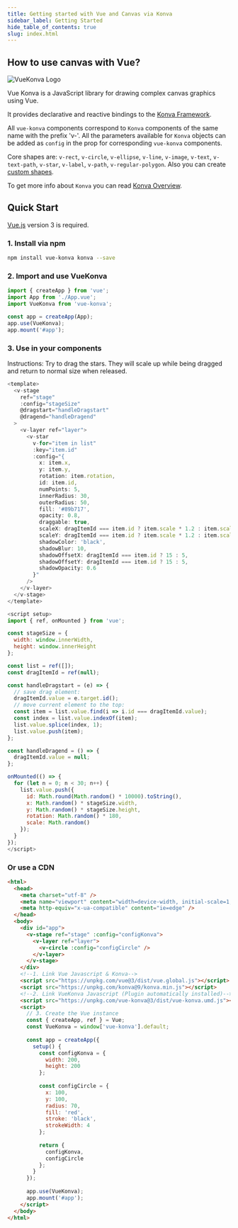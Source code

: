 ```yaml
---
title: Getting started with Vue and Canvas via Konva
sidebar_label: Getting Started
hide_table_of_contents: true
slug: index.html
---
```


## How to use canvas with Vue?

![VueKonva Logo](https://raw.githubusercontent.com/konvajs/vue-konva/master/vue-konva.png)

Vue Konva is a JavaScript library for drawing complex canvas graphics using Vue.

It provides declarative and reactive bindings to the [Konva Framework](https://konvajs.org/).

All `vue-konva` components correspond to `Konva` components of the same name with the prefix 'v-'. All the parameters available for `Konva` objects can be added as `config` in the prop for corresponding `vue-konva` components.

Core shapes are: `v-rect`, `v-circle`, `v-ellipse`, `v-line`, `v-image`, `v-text`, `v-text-path`, `v-star`, `v-label`, `v-path`, `v-regular-polygon`.
Also you can create [custom shapes](/docs/vue/Custom_Shape.html).

To get more info about `Konva` you can read [Konva Overview](/docs/overview.html).

## Quick Start

[Vue.js](https://vuejs.org) version 3 is required.

### 1. Install via npm

```bash
npm install vue-konva konva --save
```

### 2. Import and use VueKonva

```js
import { createApp } from 'vue';
import App from './App.vue';
import VueKonva from 'vue-konva';

const app = createApp(App);
app.use(VueKonva);
app.mount('#app');
```

### 3. Use in your components

Instructions: Try to drag the stars. They will scale up while being dragged and return to normal size when released.

```js live vue
<template>
  <v-stage
    ref="stage"
    :config="stageSize"
    @dragstart="handleDragstart"
    @dragend="handleDragend"
  >
    <v-layer ref="layer">
      <v-star
        v-for="item in list"
        :key="item.id"
        :config="{
          x: item.x,
          y: item.y,
          rotation: item.rotation,
          id: item.id,
          numPoints: 5,
          innerRadius: 30,
          outerRadius: 50,
          fill: '#89b717',
          opacity: 0.8,
          draggable: true,
          scaleX: dragItemId === item.id ? item.scale * 1.2 : item.scale,
          scaleY: dragItemId === item.id ? item.scale * 1.2 : item.scale,
          shadowColor: 'black',
          shadowBlur: 10,
          shadowOffsetX: dragItemId === item.id ? 15 : 5,
          shadowOffsetY: dragItemId === item.id ? 15 : 5,
          shadowOpacity: 0.6
        }"
      />
    </v-layer>
  </v-stage>
</template>

<script setup>
import { ref, onMounted } from 'vue';

const stageSize = {
  width: window.innerWidth,
  height: window.innerHeight
};

const list = ref([]);
const dragItemId = ref(null);

const handleDragstart = (e) => {
  // save drag element:
  dragItemId.value = e.target.id();
  // move current element to the top:
  const item = list.value.find(i => i.id === dragItemId.value);
  const index = list.value.indexOf(item);
  list.value.splice(index, 1);
  list.value.push(item);
};

const handleDragend = () => {
  dragItemId.value = null;
};

onMounted(() => {
  for (let n = 0; n < 30; n++) {
    list.value.push({
      id: Math.round(Math.random() * 10000).toString(),
      x: Math.random() * stageSize.width,
      y: Math.random() * stageSize.height,
      rotation: Math.random() * 180,
      scale: Math.random()
    });
  }
});
</script>
```

### Or use a CDN

```html
<html>
  <head>
    <meta charset="utf-8" />
    <meta name="viewport" content="width=device-width, initial-scale=1, shrink-to-fit=no" />
    <meta http-equiv="x-ua-compatible" content="ie=edge" />
  </head>
  <body>
    <div id="app">
      <v-stage ref="stage" :config="configKonva">
        <v-layer ref="layer">
          <v-circle :config="configCircle" />
        </v-layer>
      </v-stage>
    </div>
    <!--1. Link Vue Javascript & Konva-->
    <script src="https://unpkg.com/vue@3/dist/vue.global.js"></script>
    <script src="https://unpkg.com/konva@9/konva.min.js"></script>
    <!--2. Link VueKonva Javascript (Plugin automatically installed)-->
    <script src="https://unpkg.com/vue-konva@3/dist/vue-konva.umd.js"></script>
    <script>
      // 3. Create the Vue instance
      const { createApp, ref } = Vue;
      const VueKonva = window['vue-konva'].default;
      
      const app = createApp({
        setup() {
          const configKonva = {
            width: 200,
            height: 200
          };
          
          const configCircle = {
            x: 100,
            y: 100,
            radius: 70,
            fill: 'red',
            stroke: 'black',
            strokeWidth: 4
          };
          
          return {
            configKonva,
            configCircle
          };
        }
      });
      
      app.use(VueKonva);
      app.mount('#app');
    </script>
  </body>
</html>
``` 